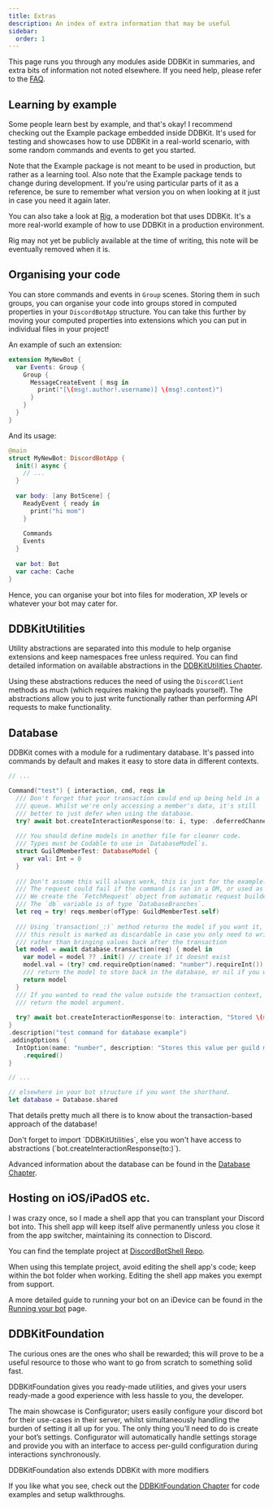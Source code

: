 ```yaml
---
title: Extras
description: An index of extra information that may be useful
sidebar:
  order: 1
---
```


This page runs you through any modules aside DDBKit in summaries, 
and extra bits of information not noted elsewhere. 
If you need help, please refer to the [FAQ](/extras/faq).

## Learning by example
Some people learn best by example, and that's okay! I recommend checking out the Example package embedded inside DDBKit.
It's used for testing and showcases how to use DDBKit in a real-world scenario, with some random commands and events to get you started.
<Aside type="note">
Note that the Example package is not meant to be used in production, but rather as a learning tool.
Also note that the Example package tends to change during development. If you're using particular parts of it as a reference, 
be sure to remember what version you on when looking at it just in case you need it again later.
</Aside>

You can also take a look at [Rig](https://github.com/llsc12/rig), a moderation bot that uses DDBKit. 
It's a more real-world example of how to use DDBKit in a production environment.
<Aside type="note">
Rig may not yet be publicly available at the time of writing, this note will be eventually removed when it is.
</Aside>

## Organising your code
You can store commands and events in `Group` scenes. Storing them in such groups, you can organise your code into groups stored in computed properties in your `DiscordBotApp` structure. You can take this further by moving your computed properties into extensions which you can put in individual files in your project!

An example of such an extension:
```swift
extension MyNewBot {
  var Events: Group {
    Group {
      MessageCreateEvent { msg in
        print("[\(msg!.author!.username)] \(msg!.content)")
      }
    }
  }
}
```
And its usage:
```swift
@main
struct MyNewBot: DiscordBotApp {
  init() async {
    // ...
  }
  
  var body: [any BotScene] {
    ReadyEvent { ready in
      print("hi mom")
    }
    
    Commands
    Events
  }
  
  var bot: Bot
  var cache: Cache
}
```

Hence, you can organise your bot into files for moderation, XP levels or whatever your bot may cater for.
## DDBKitUtilities
Utility abstractions are separated into this module to help organise extensions and keep namespaces free unless required.
You can find detailed information on available abstractions in the [DDBKitUtilities Chapter](/extras/ddbkitutilities).

Using these abstractions reduces the need of using the `DiscordClient` methods as much (which requires making the payloads yourself). 
The abstractions allow you to just write functionally rather than performing API requests to make functionality.

## Database
DDBKit comes with a module for a rudimentary database. It's passed into commands by default and makes it easy to store data in different contexts.

```swift
// ...

Command("test") { interaction, cmd, reqs in
  /// Don't forget that your transaction could end up being held in a
  /// queue. Whilst we're only accessing a member's data, it's still
  /// better to just defer when using the database.
  try? await bot.createInteractionResponse(to: i, type: .deferredChannelMessageWithSource())
  
  /// You should define models in another file for cleaner code.
  /// Types must be Codable to use in `DatabaseModel`s.
  struct GuildMemberTest: DatabaseModel {
    var val: Int = 0
  }
  
  /// Don't assume this will always work, this is just for the example.
  /// The request could fail if the command is ran in a DM, or used as a user-app.
  /// We create the `FetchRequest` object from automatic request builder method on db argument.
  /// The `db` variable is of type `DatabaseBranches`.
  let req = try! reqs.member(ofType: GuildMemberTest.self)
  
  /// Using `transaction(_:)` method returns the model if you want it,
  /// this result is marked as discardable in case you only need to write values
  /// rather than bringing values back after the transaction
  let model = await database.transaction(req) { model in
    var model = model ?? .init() // create if it doesnt exist
    model.val = (try? cmd.requireOption(named: "number").requireInt()) ?? 0
    /// return the model to store back in the database, or nil if you want to delete it
    return model
  }
  /// If you wanted to read the value outside the transaction context, just
  /// return the model argument.
  
  try? await bot.createInteractionResponse(to: interaction, "Stored \(model?.val ?? 0)!")
}
.description("test command for database example")
.addingOptions {
  IntOption(name: "number", description: "Stores this value per guild member.")
    .required()
}

// ...

// elsewhere in your bot structure if you want the shorthand.
let database = Database.shared
```

That details pretty much all there is to know about the transaction-based approach of the database!

<Aside type="note">
Don't forget to import `DDBKitUtilities`, else you won't have access to abstractions (`bot.createInteractionResponse(to:)`).
</Aside>

Advanced information about the database can be found in the [Database Chapter](/extras/database). 

## Hosting on iOS/iPadOS etc.
I was crazy once, so I made a shell app that you can transplant your Discord bot into. This shell app will keep itself alive permanently unless you close it from the app switcher, maintaining its connection to Discord.

You can find the template project at [DiscordBotShell Repo](https://github.com/llsc12/DiscordBotShell).

<Aside type="note">
When using this template project, avoid editing the shell app's code; keep within the bot folder when working. Editing the shell app makes you exempt from support.
</Aside>

A more detailed guide to running your bot on an iDevice can be found in the [Running your bot](/start-here/running-your-bot) page.
## DDBKitFoundation
The curious ones are the ones who shall be rewarded; this will prove to be a useful resource to those who want to go from scratch to something solid fast.

DDBKitFoundation gives you ready-made utilities, and gives your users ready-made a good experience with less hassle to you, the developer.

The main showcase is Configurator; users easily configure your discord bot for their use-cases in their server, whilst simultaneously handling the burden of setting it all up for you. The only thing you’ll need to do is create your bot’s settings. Configurator will automatically handle settings storage and provide you with an interface to access per-guild configuration during interactions synchronously.

DDBKitFoundation also extends DDBKit with more modifiers

If you like what you see, check out the [DDBKitFoundation Chapter](/extras/ddbkitfoundation) for code examples and setup walkthroughs.